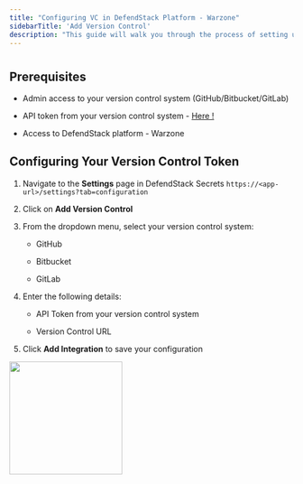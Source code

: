 ```yaml
---
title: "Configuring VC in DefendStack Platform - Warzone"
sidebarTitle: 'Add Version Control'
description: "This guide will walk you through the process of setting up DefendStack Warzone for your version control system"
---
```


#

## Prerequisites

* Admin access to your version control system (GitHub/Bitbucket/GitLab)

* API token from your version control system - [Here !](https://docs.defendstack.org/DefendStack-Warzone/Get-Started/Get-Token)

* Access to DefendStack platform - Warzone


## Configuring Your Version Control Token

1. Navigate to the **Settings** page in DefendStack Secrets `https://<app-url>/settings?tab=configuration`

2. Click on **Add Version Control**

3. From the dropdown menu, select your version control system:

   * GitHub

   * Bitbucket

   * GitLab

4. Enter the following details:

   * API Token from your version control system

   * Version Control URL

5. Click **Add Integration** to save your configuration

<img height="200" src="/add_vc.png" />
